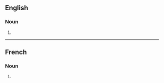 ==English==

===Noun===
{{head|en|noun form}}

# {{plural of|en|premium}}

----

==French==

===Noun===
{{head|fr|noun plural form|g=m}}

# {{plural of|fr|premium}}